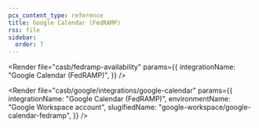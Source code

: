 ```yaml
---
pcx_content_type: reference
title: Google Calendar (FedRAMP)
rss: file
sidebar:
  order: 7
---
```



<Render
	file="casb/fedramp-availability"
	params={{
		integrationName: "Google Calendar (FedRAMP)",
	}}
/>

<Render
	file="casb/google/integrations/google-calendar"
	params={{
		integrationName: "Google Calendar (FedRAMP)",
		environmentName: "Google Workspace account",
		slugifiedName: "google-workspace/google-calendar-fedramp",
	}}
/>

